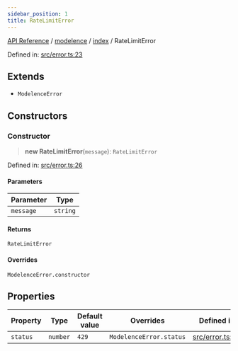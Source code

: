 ```yaml
---
sidebar_position: 1
title: RateLimitError
---
```


[API Reference](/api-reference/modelence/index/classes/../../../index) / [modelence](/api-reference/modelence/index/classes/../../index) / [index](/api-reference/modelence/index/classes/../index) / RateLimitError

Defined in: [src/error.ts:23](https://github.com/modelence/modelence/blob/21300850024534c8cf6d8f0eeb2ddb6fe60dad37/packages/modelence/src/error.ts#L23)

## Extends

- `ModelenceError`

## Constructors

### Constructor

> **new RateLimitError**(`message`): `RateLimitError`

Defined in: [src/error.ts:26](https://github.com/modelence/modelence/blob/21300850024534c8cf6d8f0eeb2ddb6fe60dad37/packages/modelence/src/error.ts#L26)

#### Parameters

| Parameter | Type |
| ------ | ------ |
| `message` | `string` |

#### Returns

`RateLimitError`

#### Overrides

`ModelenceError.constructor`

## Properties

| Property | Type | Default value | Overrides | Defined in |
| ------ | ------ | ------ | ------ | ------ |
| <a id="status"></a> `status` | `number` | `429` | `ModelenceError.status` | [src/error.ts:24](https://github.com/modelence/modelence/blob/21300850024534c8cf6d8f0eeb2ddb6fe60dad37/packages/modelence/src/error.ts#L24) |
